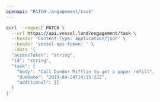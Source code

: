 ```yaml
---
openapi: "PATCH /engagement/task"
---
```


<RequestExample>

```bash Request
curl --request PATCH \
  --url https://api.vessel.land/engagement/task \
  --header 'Content-Type: application/json' \
  --header 'vessel-api-token: ' \
  --data '{
  "accessToken": "string",
  "id": "string",
  "task": {
    "body": "Call Dunder Mifflin to get a paper refill",
    "dueDate": "2019-09-24T14:15:22Z",
    "additional": {}
  }
}'
```

</RequestExample>
